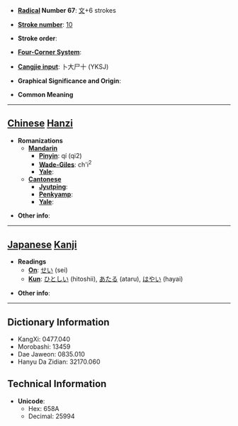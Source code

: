 * '''[[Wiktionary:Chinese radical index| Radical]] Number 67''': [[Wiktionary:Chinese radical index 文|文]]+6 strokes

* '''[[Wiktionary:Chinese total strokes index|Stroke number]]''': [[Wiktionary:Chinese total strokes index 10|10]]

* '''Stroke order''': 

* '''[[Wiktionary:Chinese four corner index|Four-Corner System]]''': 

* '''[[Wiktionary:Chinese Cangjie index|Cangjie input]]''': 卜大尸十 (YKSJ)

* '''Graphical Significance and Origin''': 

* '''Common Meaning'''

----

== [[Chinese]] [[Hanzi]] ==

* '''Romanizations'''
** '''[[Mandarin]]'''
*** '''[[Pinyin]]''': qí (qi2)
*** '''[[Wade-Giles]]''': ch'i<sup>2</sup>
*** '''[[Yale]]''': 
** '''[[Cantonese]]'''
*** '''[[Jyutping]]''':
*** '''[[Penkyamp]]''': 
*** '''[[Yale]]''': 

* '''Other info''': 

----

== [[Japanese]] [[Kanji]] ==

* '''Readings'''
** '''[[On]]''': [[せい]] (sei)
** '''[[Kun]]''': [[ひとしい]] (hitoshii), [[あたる]] (ataru), [[はやい]] (hayai)

* '''Other info''':  

----

== Dictionary Information ==

* KangXi: 0477.040
* Morobashi: 13459
* Dae Jaweon: 0835.010
* Hanyu Da Zidian: 32170.060

== Technical Information ==

* '''Unicode''':
** Hex: 658A
** Decimal: 25994